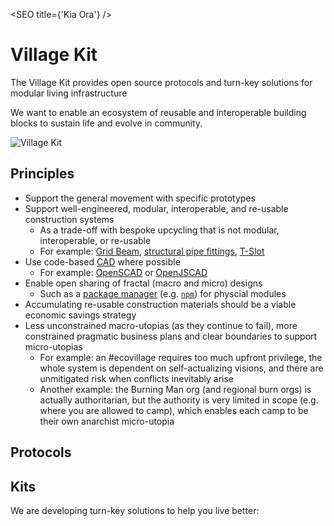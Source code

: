 
<SEO title={'Kia Ora'} />

# Village Kit

The Village Kit provides open source protocols and turn-key solutions for modular living infrastructure

We want to enable an ecosystem of reusable and interoperable building blocks to sustain life and evolve in community.

![Village Kit](../assets/catalyst-site-social.jpg)

## Principles

- Support the general movement with specific prototypes
- Support well-engineered, modular, interoperable, and re-usable construction systems
  - As a trade-off with bespoke upcycling that is not modular, interoperable, or re-usable
  - For example: [Grid Beam](https://gridbeam.xyz/), [structural pipe fittings](https://en.wikipedia.org/wiki/Structural_pipe_fitting), [T-Slot](https://en.wikipedia.org/wiki/T-slot_structural_framing)
- Use code-based [CAD](https://en.wikipedia.org/wiki/Computer-aided_design) where possible
  - For example: [OpenSCAD](http://www.openscad.org/) or [OpenJSCAD](https://openjscad.org/)
- Enable open sharing of fractal (macro and micro) designs
  - Such as a [package manager](https://en.wikipedia.org/wiki/Package_manager) (e.g. [`npm`](https://www.npmjs.com/)) for physcial modules
- Accumulating re-usable construction materials should be a viable economic savings strategy
- Less unconstrained macro-utopias (as they continue to fail), more constrained pragmatic business plans and clear boundaries to support micro-utopias
  - For example: an #ecovillage requires too much upfront privilege, the whole system is dependent on self-actualizing visions, and there are unmitigated risk when conflicts inevitably arise
  - Another example: the Burning Man org (and regional burn orgs) is actually authoritarian, but the authority is very limited in scope (e.g. where you are allowed to camp), which enables each camp to be their own anarchist micro-utopia

## Protocols

## Kits

We are developing turn-key solutions to help you live better:
